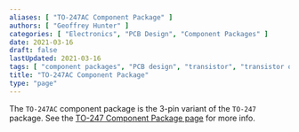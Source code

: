 ```yaml
---
aliases: [ "TO-247AC Component Package" ]
authors: [ "Geoffrey Hunter" ]
categories: [ "Electronics", "PCB Design", "Component Packages" ]
date: 2021-03-16
draft: false
lastUpdated: 2021-03-16
tags: [ "component packages", "PCB design", "transistor", "transistor outline", "TO-247", "TO-247AC", "SOD-429" ]
title: "TO-247AC Component Package"
type: "page"
---
```



The `TO-247AC` component package is the 3-pin variant of the `TO-247` package. See the [TO-247 Component Package page](/pcb-design/component-packages/to-247-component-package) for more info.

